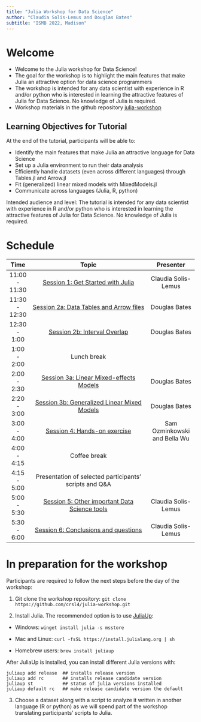 ```yaml
---
title: "Julia Workshop for Data Science"
author: "Claudia Solis-Lemus and Douglas Bates"
subtitle: "ISMB 2022, Madison"
---
```


# Welcome

  - Welcome to the Julia workshop for Data Science!
  - The goal for the workshop is to highlight the main features that make Julia an attractive option for data science programmers
  - The workshop is intended for any data scientist with experience in R and/or python who is interested in learning the attractive features of Julia for Data Science. No knowledge of Julia is required.
  - Workshop materials in the github repository [julia-workshop](https://github.com/crsl4/julia-workshop)

## Learning Objectives for Tutorial

At the end of the tutorial, participants will be able to:

  - Identify the main features that make Julia an attractive language for Data Science
  - Set up a Julia environment to run their data analysis
  - Efficiently handle datasets (even across different languages) through Tables.jl and Arrow.jl
  - Fit (generalized) linear mixed models with MixedModels.jl
  - Communicate across languages (Julia, R, python)

Intended audience and level:
The tutorial is intended for any data scientist with experience in R and/or python who is interested in learning the attractive features of Julia for Data Science. No knowledge of Julia is required.

# Schedule

| Time          | Topic                                                                     | Presenter                    |
|:-------------:|:-------------------------------------------------------------------------:|:----------------------------:|
| 11:00 - 11:30 | [Session 1: Get Started with Julia](session1-get-started.qmd)             | Claudia Solis-Lemus          |
| 11:30 - 12:30 | [Session 2a: Data Tables and Arrow files](session2a-tables-and-arrow.qmd) | Douglas Bates                |
| 12:30 - 1:00  | [Session 2b: Interval Overlap](session2b-interval-overlap.qmd)            | Douglas Bates                |
| 1:00 - 2:00   | Lunch break                                                               |                              |
| 2:00 - 2:30   | [Session 3a: Linear Mixed-effects Models](session3a-linear-mixed-effects.qmd) | Douglas Bates |
| 2:20 - 3:00   | [Session 3b: Generalized Linear Mixed Models](session3b-glmm.qmd) | Douglas Bates |
| 3:00 - 4:00   | [Session 4: Hands-on exercise](session4-exercise.qmd)                     | Sam Ozminkowski and Bella Wu |
| 4:00 - 4:15   | Coffee break                                                              |                              |
| 4:15 - 5:00   | Presentation of selected participants' scripts and Q&A                    |                              |
| 5:00 - 5:30   | [Session 5: Other important Data Science tools](session5-other-tools.qmd) | Claudia Solis-Lemus          |
| 5:30 - 6:00   | [Session 6: Conclusions and questions](session6-conclusions.qmd)          | Claudia Solis-Lemus          |

# In preparation for the workshop

Participants are required to follow the next steps before the day of the workshop:

 1. Git clone the workshop repository: `git clone https://github.com/crsl4/julia-workshop.git`

 2. Install Julia. The recommended option is to use [JuliaUp](https://github.com/JuliaLang/juliaup):

  - Windows: `winget install julia -s msstore`

  - Mac and Linux: `curl -fsSL https://install.julialang.org | sh`
  - Homebrew users: `brew install juliaup`

After JuliaUp is installed, you can install different Julia versions with:

```shell
juliaup add release  ## installs release version
juliaup add rc       ## installs release candidate version
juliaup st           ## status of julia versions installed
juliaup default rc   ## make release candidate version the default
```

 3. Choose a dataset along with a script to analyze it written in another language (R or python) as we will spend part of the workshop translating participants' scripts to Julia.

